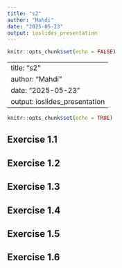 ```yaml
---
title: "s2"
author: "Mahdi"
date: "2025-05-23"
output: ioslides_presentation
---
```


```r
knitr::opts_chunk$set(echo = FALSE)
```
---
title: "s2"
author: "Mahdi"
date: "2025-05-23"
output: ioslides_presentation
---



```r
knitr::opts_chunk$set(echo = TRUE)
```

## Exercise 1.1


## Exercise 1.2


## Exercise 1.3


## Exercise 1.4


## Exercise 1.5


## Exercise 1.6


